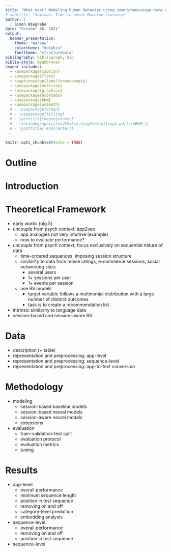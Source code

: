 ```yaml
---
title: "What next? Modeling human behavior using smartphoneusage data and (deep) recommender systems"
# subtitle: "Seminar: Time-to-event Machine Learning"
author: |
  | Simon Wiegrebe
date: "October 08, 2021"
output:
  beamer_presentation:
    theme: "Warsaw"
    colortheme: "dolphin"
    fonttheme: "structurebold"
bibliography: bibliography.bib
biblio-style: myabbrvnat
header-includes:
  - \usepackage{caption}
  - \usepackage{float}
  - \captionsetup{labelformat=empty}
  - \usepackage{multirow}
  - \usepackage{graphicx}
  - \usepackage{booktabs}
  - \usepackage{bbm}
  - \usepackage{amsmath}
  # - \usepackage{breqn}
  # - \usepackage{titling}
  # - \pretitle{\begin{center}
  #   \includegraphics[width=2in,height=2in]{logo.pdf}\LARGE\\}
  # - \posttitle{\end{center}}
---
```



```r
knitr::opts_chunk$set(echo = TRUE)
```

# Outline

# Introduction

# Theoretical Framework

- early works (big 5)
- uncouple from psych context: app2vec
  - app analogies not very intuitive (example)
  - how to evaluate performance?
- uncouple from psych context, focus exclusively on sequential nature of data
  - time-ordered sequences, imposing session structure
  - similarity to data from movie ratings, e-commerce sessions, social networking sites:
    - several users
    - 1+ sessions per user
    - 1+ events per session
  - use RS models
    - target variable follows a multinomial distribution with a large number of distinct outcomes
    - task is to create a recommendation list
- intrinsic similarity to language data
- session-based and session-aware RS  

# Data

- description (+ table)
- representation  and preprocessing: app-level 
- representation  and preprocessing: sequence-level
- representation  and preprocessing: app-to-text conversion

# Methodology

- modeling
  - session-based baseline models
  - session-based neural models
  - session-aware neural models
  - extensions
- evaluation
  - train-validation-test split
  - evaluation protocol
  - evaluation metrics
  - tuning

# Results

- app-level
  - overall performance   
  - minimum sequence length
  - position in test sequence
  - removing on and off
  - category-level prediction
  - embedding analysis
- sequence-level
  - overall performance
  - removing on and off 
  - position in test sequence



- sequence-level